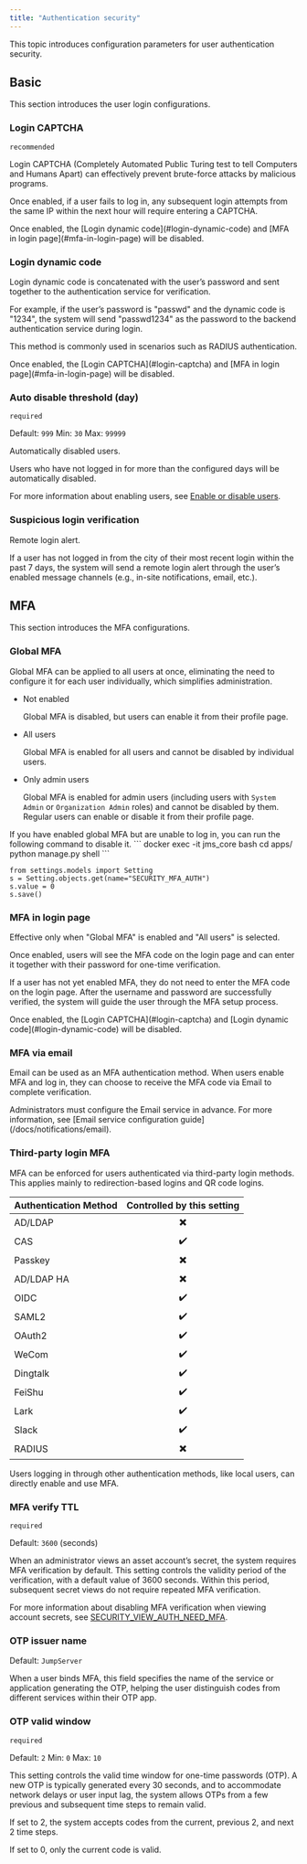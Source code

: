 ```yaml
---
title: "Authentication security"
---
```


This topic introduces configuration parameters for user authentication security.

## Basic
This section introduces the user login configurations.

### Login CAPTCHA

`recommended`

Login CAPTCHA (Completely Automated Public Turing test to tell Computers and Humans Apart) can effectively prevent brute-force attacks by malicious programs.

Once enabled, if a user fails to log in, any subsequent login attempts from the same IP within the next hour will require entering a CAPTCHA.

<Note>
Once enabled, the [Login dynamic code](#login-dynamic-code) and [MFA in login page](#mfa-in-login-page) will be disabled.
</Note>

### Login dynamic code

Login dynamic code is concatenated with the user’s password and sent together to the authentication service for verification.

For example, if the user’s password is "passwd" and the dynamic code is "1234", the system will send "passwd1234" as the password to the backend authentication service during login.

This method is commonly used in scenarios such as RADIUS authentication.

<Note>
Once enabled, the [Login CAPTCHA](#login-captcha) and [MFA in login page](#mfa-in-login-page) will be disabled.
</Note>

### Auto disable threshold (day)

`required`

Default: `999` Min: `30` Max: `99999`

Automatically disabled users. 

Users who have not logged in for more than the configured days will be automatically disabled.

For more information about enabling users, see [Enable or disable users](/docs/users/enable-disable-users).

### Suspicious login verification

Remote login alert. 

If a user has not logged in from the city of their most recent login within the past 7 days, the system will send a remote login alert through the user’s enabled message channels (e.g., in-site notifications, email, etc.).

## MFA

This section introduces the MFA configurations.

### Global MFA

Global MFA can be applied to all users at once, eliminating the need to configure it for each user individually, which simplifies administration.

- Not enabled

  Global MFA is disabled, but users can enable it from their profile page.

- All users

  Global MFA is enabled for all users and cannot be disabled by individual users.

- Only admin users

  Global MFA is enabled for admin users (including users with `System Admin` or `Organization Admin` roles) and cannot be disabled by them. Regular users can enable or disable it from their profile page.

<Note>
If you have enabled global MFA but are unable to log in, you can run the following command to disable it.
```
docker exec -it jms_core bash
cd apps/
python manage.py shell
```

```
from settings.models import Setting
s = Setting.objects.get(name="SECURITY_MFA_AUTH")
s.value = 0
s.save()
```
</Note>

### MFA in login page

Effective only when "Global MFA" is enabled and "All users" is selected.

Once enabled, users will see the MFA code on the login page and can enter it together with their password for one-time verification.

If a user has not yet enabled MFA, they do not need to enter the MFA code on the login page. After the username and password are successfully verified, the system will guide the user through the MFA setup process.

<Note>
Once enabled, the [Login CAPTCHA](#login-captcha) and [Login dynamic code](#login-dynamic-code) will be disabled.
</Note>

### MFA via email

Email can be used as an MFA authentication method. When users enable MFA and log in, they can choose to receive the MFA code via Email to complete verification.

<Note>
Administrators must configure the Email service in advance. For more information, see [Email service configuration guide](/docs/notifications/email).
</Note>

### Third-party login MFA

MFA can be enforced for users authenticated via third-party login methods. This applies mainly to redirection-based logins and QR code logins.

|Authentication Method|Controlled by this setting|
|:---|:---:|
|AD/LDAP|✖️|
|CAS|✔️|
|Passkey|✖️|
|AD/LDAP HA|✖️|
|OIDC|✔️|
|SAML2|✔️|
|OAuth2|✔️|
|WeCom|✔️|
|Dingtalk|✔️|
|FeiShu|✔️|
|Lark|✔️|
|Slack|✔️|
|RADIUS|✖️|

Users logging in through other authentication methods, like local users, can directly enable and use MFA.

### MFA verify TTL
`required`

Default: `3600` (seconds)

When an administrator views an asset account’s secret, the system requires MFA verification by default. This setting controls the validity period of the verification, with a default value of 3600 seconds. Within this period, subsequent secret views do not require repeated MFA verification.

For more information about disabling MFA verification when viewing account secrets, see [SECURITY_VIEW_AUTH_NEED_MFA](/docs/configuration#security_view_auth_need_mfa).

### OTP issuer name
Default: `JumpServer`

When a user binds MFA, this field specifies the name of the service or application generating the OTP, helping the user distinguish codes from different services within their OTP app.

### OTP valid window
`required`

Default: `2` Min: `0` Max: `10`

This setting controls the valid time window for one-time passwords (OTP). A new OTP is typically generated every 30 seconds, and to accommodate network delays or user input lag, the system allows OTPs from a few previous and subsequent time steps to remain valid.

If set to 2, the system accepts codes from the current, previous 2, and next 2 time steps.

If set to 0, only the current code is valid.